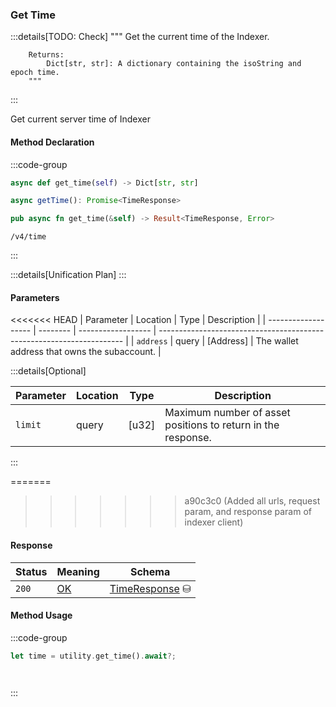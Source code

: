 ### Get Time

:::details[TODO: Check]
        """
        Get the current time of the Indexer.

        Returns:
            Dict[str, str]: A dictionary containing the isoString and epoch time.
        """
:::

Get current server time of Indexer

#### Method Declaration

:::code-group

```python [Python]
async def get_time(self) -> Dict[str, str]
```

```typescript [TypeScript]
async getTime(): Promise<TimeResponse>
```

```rust [Rust]
pub async fn get_time(&self) -> Result<TimeResponse, Error>
```

```url [API]
/v4/time
```

:::

:::details[Unification Plan]
:::

#### Parameters

<<<<<<< HEAD
| Parameter           | Location | Type               | Description                                                           |
| ------------------- | -------- | ------------------ | --------------------------------------------------------------------- |
| `address`           | query    | [Address]          | The wallet address that owns the subaccount.                          |

:::details[Optional]

| Parameter                     | Location | Type                      | Description                                                  |
| ----------------------------- | -------- | ------------------------- | ------------------------------------------------------------ |
| `limit`                       | query    | [u32]                     | Maximum number of asset positions to return in the response. |

:::

=======
>>>>>>> a90c3c0 (Added all urls, request param, and response param of indexer client)
#### Response

| Status | Meaning     | Schema                          |
| ------ | ----------- | ------------------------------- |
| `200`  | [OK]        | [TimeResponse] ⛁ |

#### Method Usage

:::code-group

```rust [Rust]
let time = utility.get_time().await?;
```

```python [Python]

```

```typescript [TypeScript]

```

:::

[OK]: /types/ok
[TimeResponse]: /types/time_response